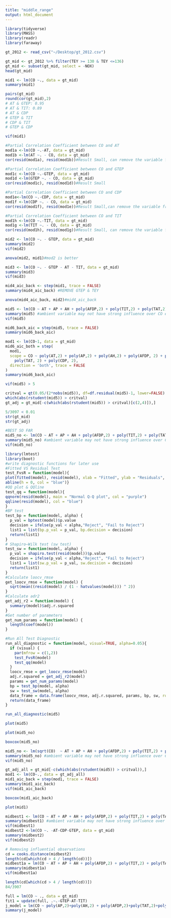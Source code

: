 ```yaml
---
title: "middle_range"
output: html_document
---
```


```r
library(tidyverse)
library(MASS)
library(readr)
library(faraway)
```


```r
gt_2012 <- read_csv("~/Desktop/gt_2012.csv")

```

```r
gt_mid <- gt_2012 %>% filter(TEY >= 130 & TEY <=136)
gt_mid <- subset(gt_mid, select = -NOX)
head(gt_mid)
```

```r
mid1 <- lm(CO ~., data = gt_mid)
summary(mid1)
```
```r
pairs(gt_mid)
round(cor(gt_mid),2)
# AT & GTEP: 0.95
# AT & TIT: 0.89
# AT & CDP
# GTEP & TIT 
# CDP & TIT 
# GTEP & CDP
```


```r
vif(mid1) 
```
```r
#Partial Correlation Coefficient between CO and AT
mod1a <-lm(CO ~.-AT, data = gt_mid)
mod1b <-lm(AT ~. - CO, data = gt_mid)
cor(resid(mod1a), resid(mod1b))#Result Small, can remove the variable from the model  
```
```r
#Partial Correlation Coefficient between CO and GTEP
mod1c <-lm(CO ~.-GTEP, data = gt_mid)
mod1d <-lm(GTEP ~. - CO, data = gt_mid)
cor(resid(mod1c), resid(mod1d))#Result Small 
```

```r
#Partial Correlation Coefficient between CO and CDP
mod1e<-lm(CO ~.-CDP, data = gt_mid)
mod1f <-lm(CDP ~. - CO, data = gt_mid)
cor(resid(mod1f), resid(mod1e))#Result Small,can remove the variable from the model   
```
```r
#Partial Correlation Coefficient between CO and TIT
mod1h <-lm(CO ~.-TIT, data = gt_mid)
mod1g <-lm(TIT ~. - CO, data = gt_mid)
cor(resid(mod1h), resid(mod1g))#Result Small, can remove the variable from the model  
```


```r
mid2 <- lm(CO ~. - GTEP, data = gt_mid)
summary(mid2)
vif(mid2)
```


```r
anova(mid2, mid1)#mod2 is better 
```

```r
mid3 <- lm(CO ~. - GTEP - AT - TIT, data = gt_mid)
summary(mid3)
vif(mid3)
```

```r
mid4_aic_back <- step(mid1, trace = FALSE)
summary(mid4_aic_back) #REMOVE GTEP & TEY 
```

```r
anova(mid4_aic_back, mid2)#mid4_aic_back
```

```r
mid5 <- lm(CO ~ AT + AP + AH + poly(AFDP,2) + poly(TIT,2) + poly(TAT,2) + poly(CDP,2),data = gt_mid)
summary(mid5) #ambient variable may not have strong influence over CO emission 
vif(mid5)
```

```r
mid6_back_aic = step(mid5, trace = FALSE)
summary(mid6_back_aic)
```

```r
mod1 <- lm(CO~1, data = gt_mid)
mid6_aic_both = step(
  mod1,
  scope = CO ~ poly(AT,2) + poly(AP,2) + poly(AH,2) + poly(AFDP, 2) + poly(TIT, 2) + 
    poly(TAT, 2) + poly(CDP, 2),
  direction = 'both', trace = FALSE
)
summary(mid6_back_aic)
```


```r
vif(mid5) > 5
```


```r
critval = qt(0.05/(2*nobs(mid5)), df=df.residual(mid5)-1, lower=FALSE)
which(abs(rstudent(mid5)) > critval)
gt_adj = gt_mid[-c(which(abs(rstudent(mid5)) > critval)[c(2,4)]),]
```


```r
5/3097 < 0.01
str(gt_mid)
str(gt_adj)
```
```r
#BEST SO FAR
mid5_no <- lm(CO ~ AT + AP + AH + poly(AFDP,2) + poly(TIT,2) + poly(TAT,2) + poly(CDP,2),data = gt_adj)
summary(mid5_no) #ambient variable may not have strong influence over CO emission 
vif(mid5_no)
```


```r
library(lmtest)
library(boot)
#write diagnostic functions for later use 
#Fitted VS Residual Test 
test_FvsR = function(model){
plot(fitted(model), resid(model), xlab = "Fitted", ylab = "Residuals", main = "Residual Plot", col = "purple")
abline(h = 0, col = "blue")}
#QQ plot & QQline
test_qq = function(model){
qqnorm(resid(model), main = "Normal Q-Q plot", col = "purple")
qqline(resid(model), col = "blue")
}
#BP test 
test_bp = function(model, alpha) {
  p_val = bptest(model)$p.value
  decision = ifelse(p_val < alpha,"Reject", "Fail to Reject")
  list1 = list(bp.p_val = p_val, bp.decision = decision)
  return(list1)
}
# Shapiro–Wilk test (sw test)
test_sw = function(model, alpha) {
  p_val = shapiro.test(resid(model))$p.value
  decision = ifelse(p_val < alpha,"Reject", "Fail to Reject")
  list1 = list(sw.p_val = p_val, sw.decision = decision)
  return(list1)
}
#Calculate loocv_rmse
get_loocv_rmse = function(model) {
  sqrt(mean((resid(model) / (1 - hatvalues(model))) ^ 2))
}
#Calculate adr2
get_adj_r2 = function(model) {
  summary(model)$adj.r.squared
}
#Get number of parameters 
get_num_params = function(model) {
  length(coef(model))
}
```

```r
#Run All Test Diagnostic
run_all_diagnostic = function(model, visual=TRUE, alpha=0.05){
  if (visual) {
    par(mfrow = c(1,2))
    test_FvsR(model)
    test_qq(model)
  }
  loocv_rmse = get_loocv_rmse(model)
  adj.r.squared = get_adj_r2(model)
  params = get_num_params(model)
  bp = test_bp(model, alpha)
  sw = test_sw(model, alpha)
  data_frame = data.frame(loocv_rmse, adj.r.squared, params, bp, sw, row.names = '')
  return(data_frame)
}
```

```r
run_all_diagnostic(mid5)
```

```r
plot(mid5)
```

```r
plot(mid5_no)
```
```r
boxcox(mid5_no)
```
```r
mid5_no <- lm(sqrt(CO)  ~ AT + AP + AH + poly(AFDP,2) + poly(TIT,2) + poly(TAT,2) + poly(CDP,2),data = gt_adj)
summary(mid5_no) #ambient variable may not have strong influence over CO emission 
vif(mid5_no)
```

```r
gt_adj_all = gt_mid[-c(which(abs(rstudent(mid5)) > critval)),]
mod1 <- lm(CO~., data = gt_adj_all)
mid1_aic_back = step(mod1, trace = FALSE)
summary(mid1_aic_back)
vif(mid1_aic_back)
```

```r
boxcox(mid1_aic_back)
```


```r
plot(mid1)
```
```r
midbest1 <- lm(CO ~ AT + AP + AH + poly(AFDP,2) + poly(TIT,2) + poly(TAT,2) + poly(CDP,2),data = gt_mid)
summary(midbest1) #ambient variable may not have strong influence over CO emission 
vif(midbest1)
midbest2 <-lm(CO ~. -AT-CDP-GTEP, data = gt_mid)
summary(midbest2)
vif(midbest2)
```



```r
# Removing influential observations
cd = cooks.distance(midbest2)
length(cd[which(cd > 4 / length(cd))])
midbest1a = lm(CO ~ AT + AP + AH + poly(AFDP,2) + poly(TIT,2) + poly(TAT,2) + poly(CDP,2), data = gt_mid, subset = cd <= 4 / length(cd))
summary(midbest1a)
vif(midbest1a)
```

```r
length(cd[which(cd > 4 / length(cd))])
84/3907
```
```r
full = lm(CO ~ ., data = gt_mid)
fit1 = update(full, .~.-GTEP-AT-TIT)
j_model = lm(CO ~ poly(AP,2)+poly(AH,2) + poly(AFDP,2)+poly(TAT,2)+poly(TIT,2) + poly(TEY,2), data= gt_adj)
summary(j_model)
```

